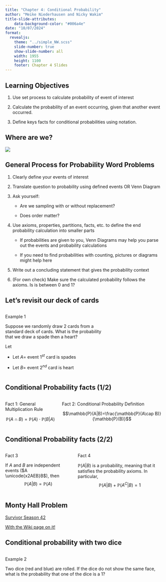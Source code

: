 ```yaml
---
title: "Chapter 4: Conditional Probability"
author: "Meike Niederhausen and Nicky Wakim"
title-slide-attributes:
    data-background-color: "#006a4e"
date: "10/07/2024"
format: 
  revealjs:
    theme: "../simple_NW.scss"
    slide-number: true
    show-slide-number: all
    width: 1955
    height: 1100
    footer: Chapter 4 Slides
---
```


## Learning Objectives

1.  Use set process to calculate probability of event of interest

2.  Calculate the probability of an event occurring, given that another event occurred.

3.  Define keys facts for conditional probabilities using notation.

## Where are we?

![](../img_slides/course_map.png){fig-align="center"}


## General Process for Probability Word Problems

1.  Clearly define your events of interest

2.  Translate question to probability using defined events OR Venn Diagram

3.  Ask yourself:

    -   Are we sampling with or without replacement?

    -   Does order matter?

4.  Use axioms, properties, partitions, facts, etc. to define the end probability calculation into smaller parts

    -   If probabilities are given to you, Venn Diagrams may help you parse out the events and probability calculations

    -   If you need to find probabilities with counting, pictures or diagrams might help here

5.  Write out a concluding statement that gives the probability context

6.  (For own check) Make sure the calculated probability follows the axioms. Is is between 0 and 1?

## Let's revisit our deck of cards

::: columns
::: {.column width="35%"}
::: example
::: ex-title
Example 1
:::

::: ex-cont
Suppose we randomly draw 2 cards from a standard deck of cards. What is the probability that we draw a spade then a heart?
:::
:::

Let

-   Let $A =$ event $1^{st}$ card is spades

-   Let $B =$ event $2^{nd}$ card is heart
:::

::: column
:::
:::

## Conditional Probability facts (1/2)

::: columns
::: column
::: fact
::: fact-title
Fact 1: General Multiplication Rule
:::

::: fact-cont
$$\mathbb{P}(A\cap B)=\mathbb{P}(A)\cdot\mathbb{P}(B|A)$$
:::
:::
:::

::: column
::: fact
::: fact-title
Fact 2: Conditional Probability Definition
:::

::: fact-cont
$$\mathbb{P}(A|B)=\frac{\mathbb{P}(A\cap B)}{\mathbb{P}(B)}$$
:::
:::
:::
:::

## Conditional Probability facts (2/2)

::: columns
::: column
::: fact
::: fact-title
Fact 3
:::

::: fact-cont
If $A$ and $B$ are independent events ($A \unicode{x2AEB}B$), then $$\mathbb{P}(A|B) = \mathbb{P}(A)$$
:::
:::
:::

::: column
::: fact
::: fact-title
Fact 4
:::

::: fact-cont
$\mathbb{P}(A|B)$ is a probability, meaning that it satisfies the probability axioms. In particular, $$\mathbb{P}(A|B) + \mathbb{P}(A^C|B) = 1$$
:::
:::
:::
:::

## Monty Hall Problem

[Survivor Season 42](https://www.youtube.com/watch?v=6JGyiISwY1k)

[With the Wiki page on it!](https://en.wikipedia.org/wiki/Monty_Hall_problem)

## Conditional probability with two dice

::: columns
::: column
::: example
::: ex-title
Example 2
:::

::: ex-cont
Two dice (red and blue) are rolled. If the dice do not show the same face, what is the probability that one of the dice is a 1?
:::
:::
:::
:::
